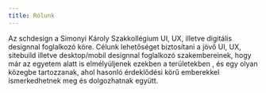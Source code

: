 ```yaml
---
title: Rólunk
---
```


Az schdesign a Simonyi Károly Szakkollégium UI, UX, illetve digitális
designnal foglalkozó köre. Célunk lehetőséget biztosítani a jövő UI, UX,
sitebuild illetve desktop/mobil designnal foglalkozó szakembereinek, hogy már
az egyetem alatt is elmélyüljenek ezekben a területekben , és egy olyan
közegbe tartozzanak, ahol hasonló érdeklődési körű emberekkel ismerkedhetnek
meg és dolgozhatnak együtt.
